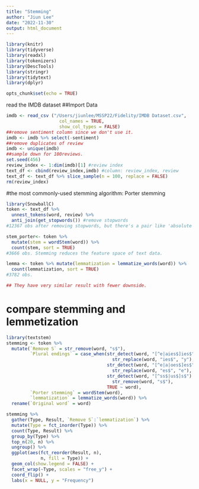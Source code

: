 ```yaml
---
title: "Stemming"
author: "Jiun Lee"
date: "2022-11-30"
output: html_document
---
```


```r

library(knitr)
library(tidyverse)
library(readxl)
library(tokenizers)
library(DescTools)
library(stringr)
library(tidytext)
library(dplyr)

opts_chunk$set(echo = TRUE)
```

read the IMDB dataset
##Import Data

```r
imdb <- read_csv ("/Users/jiunlee/MSSP22/Fidelity/IMDB Dataset.csv", 
                    col_names = TRUE,
                    show_col_types = FALSE)
##remove sentiment column since we don't use it.
imdb <- imdb %>% select(-sentiment)
##remove duplicates of review
imdb <- unique(imdb)
##sample down for 100reviews.
set.seed(456)
review_index <- 1:dim(imdb)[1] #review index
text_df <- cbind(review_index,imdb) #column: review_index, review
text_df <- text_df %>% slice_sample(n = 100, replace = FALSE)
rm(review_index)

```

#the most commonly-used stemming algorithm: Porter stemming
```r
library(SnowballC)
token <- text_df %>%
  unnest_tokens(word, review) %>%
  anti_join(get_stopwords()) #remove stopwords
#12367 obs after removing stopwords, but there's a pair like 'absolute' and 'absolutely'.

stem_porter<- token %>%
  mutate(stem = wordStem(word)) %>%
  count(stem, sort = TRUE)
#3666 obs. Stemming reduces the feature space of text data.

lemma <- token %>% mutate(lemmatization = lemmatize_words(word)) %>%
  count(lemmatization, sort = TRUE)
#3782 obs.

## They have very similar result with fewer downside.
```

# compare stemming and lemmetization
```r
library(textstem)
stemming <- token %>%
  mutate(`Remove S` = str_remove(word, "s$"),
         `Plural endings` = case_when(str_detect(word, "[^e|aies$]ies$") ~
                                        str_replace(word, "ies$", "y"),
                                      str_detect(word, "[^e|a|oes$]es$") ~
                                        str_replace(word, "es$", "e"),
                                      str_detect(word, "[^ss$|us$]s$") ~
                                        str_remove(word, "s$"),
                                      TRUE ~ word),
         `Porter stemming` = wordStem(word),
         `lemmatization` = lemmatize_words(word)) %>%
  rename(`Original word` = word)

stemming %>%
  gather(Type, Result, `Remove S`:`lemmatization`) %>%
  mutate(Type = fct_inorder(Type)) %>%
  count(Type, Result) %>%
  group_by(Type) %>%
  top_n(20, n) %>%
  ungroup() %>%
  ggplot(aes(fct_reorder(Result, n),
             n, fill = Type)) +
  geom_col(show.legend = FALSE) +
  facet_wrap(~Type, scales = "free_y") +
  coord_flip() +
  labs(x = NULL, y = "Frequency")


```


```r

```

```r

```

```r

```

```r

```


